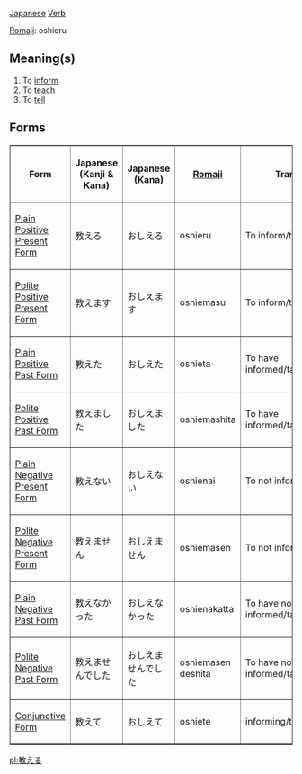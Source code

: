 [[Japanese]] [[Verb]]

[[Romaji]]: oshieru

== Meaning(s) ==
#To [[inform]]
#To [[teach]]
#To [[tell]]

== Forms ==

<TABLE border>

<TR>
<TH>Form</TH>
<TH>Japanese<BR>(Kanji & Kana)</TH>
<TH>Japanese<BR>(Kana)</TH>
<TH>[[Romaji]]</TH>
<TH>Translation</TH>
</TR>

<TR>
<TD>[[Japanese Plain Positive Present Form|Plain Positive Present Form]]</TD>
<TD>&#25945;&#12360;&#12427;</TD>
<TD>&#12362;&#12375;&#12360;&#12427;</TD>
<TD>oshieru</TD>
<TD>To inform/teach/tell</TD>
</TR>

<TR>
<TD>[[Japanese Polite Positive Present Form|Polite Positive Present Form]]</TD>
<TD>&#25945;&#12360;&#12414;&#12377;</TD>
<TD>&#12362;&#12375;&#12360;&#12414;&#12377;</TD>
<TD>oshiemasu</TD>
<TD>To inform/teach/tell</TD>
</TR>

<TR>
<TD>[[Japanese Plain Positive Past Form|Plain Positive Past Form]]</TD>
<TD>&#25945;&#12360;&#12383;</TD>
<TD>&#12362;&#12375;&#12360;&#12383;</TD>
<TD>oshieta</TD>
<TD>To have informed/taught/told</TD>
</TR>

<TR>
<TD>[[Japanese Polite Positive Past Form|Polite Positive Past Form]]</TD>
<TD>&#25945;&#12360;&#12414;&#12375;&#12383;</TD>
<TD>&#12362;&#12375;&#12360;&#12414;&#12375;&#12383;</TD>
<TD>oshiemashita</TD>
<TD>To have informed/taught/told</TD>
</TR>

<TR>
<TD>[[Japanese Plain Negative Present Form|Plain Negative Present Form]]</TD>
<TD>&#25945;&#12360;&#12394;&#12356;</TD>
<TD>&#12362;&#12375;&#12360;&#12394;&#12356;</TD>
<TD>oshienai</TD>
<TD>To not inform/teach/tell</TD>
</TR>

<TR>
<TD>[[Japanese Polite Negative Present Form|Polite Negative Present Form]]</TD>
<TD>&#25945;&#12360;&#12414;&#12379;&#12435;</TD>
<TD>&#12362;&#12375;&#12360;&#12414;&#12379;&#12435;</TD>
<TD>oshiemasen</TD>
<TD>To not inform/teach/tell</TD>
</TR>

<TR>
<TD>[[Japanese Plain Negative Past Form|Plain Negative Past Form]]</TD>
<TD>&#25945;&#12360;&#12394;&#12363;&#12387;&#12383;</TD>
<TD>&#12362;&#12375;&#12360;&#12394;&#12363;&#12387;&#12383;</TD>
<TD>oshienakatta</TD>
<TD>To have not informed/taught/told</TD>
</TR>

<TR>
<TD>[[Japanese Polite Negative Past Form|Polite Negative Past Form]]</TD>
<TD>&#25945;&#12360;&#12414;&#12379;&#12435;&#12391;&#12375;&#12383;</TD>
<TD>&#12362;&#12375;&#12360;&#12414;&#12379;&#12435;&#12391;&#12375;&#12383;</TD>
<TD>oshiemasen deshita</TD>
<TD>To have not informed/taught/told</TD>
</TR>

<TR>
<TD>[[Japanese Conjunctive Form|Conjunctive Form]]</TD>
<TD>&#25945;&#12360;&#12390;</TD>
<TD>&#12362;&#12375;&#12360;&#12390;</TD>
<TD>oshiete</TD>
<TD>informing/teaching/telling</TD>
</TR>

</TABLE>

[[pl:教える]]
